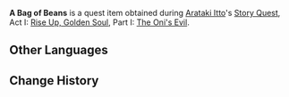 {{Item Infobox
|id           = 100993
|image        = Item A Bag of Beans.png
|type         = Quest Items
|description  = Beans you got from [[Sango]]. [[Arataki Itto]] seems to be allergic to beans, so these may prove to be useful tools in stopping him from resisting too much.<br />Sango says they're not free, though. Hopefully they don't cost too much...
|source1      = Obtained during ''[[The Oni's Evil]]''
}}
'''A Bag of Beans''' is a quest item obtained during [[Arataki Itto]]'s [[Story Quest]], Act I: [[Rise Up, Golden Soul]], Part I: [[The Oni's Evil]].

==Other Languages==
{{Other Languages
|en      = A Bag of Beans|default_hidden = 1
|zhs     = 一袋豆子
|zhs_rm  = Yí Dài Dòuzi
|zht     = 一袋豆子
|zht_rm  = Yí Dài Dòuzi
|ja      = 一袋の豆
|ja_rm   = Hitofukuro no Mame
|ko      = 콩 한 주머니
|ko_rm   = Kong Han Jumeoni
|es      = Bolsa de frijoles
|fr      = Sac de haricots
|ru      = Пачка бобов
|th      = ถุงถั่ว
|th_rm   = Thung Thua
|vi      = Một Túi Đậu
|de      = Beutel voll Bohnen
|id      = Sekantong Kacang
|pt      = Saco de feijões
}}

==Change History==
{{Change History|2.3}}